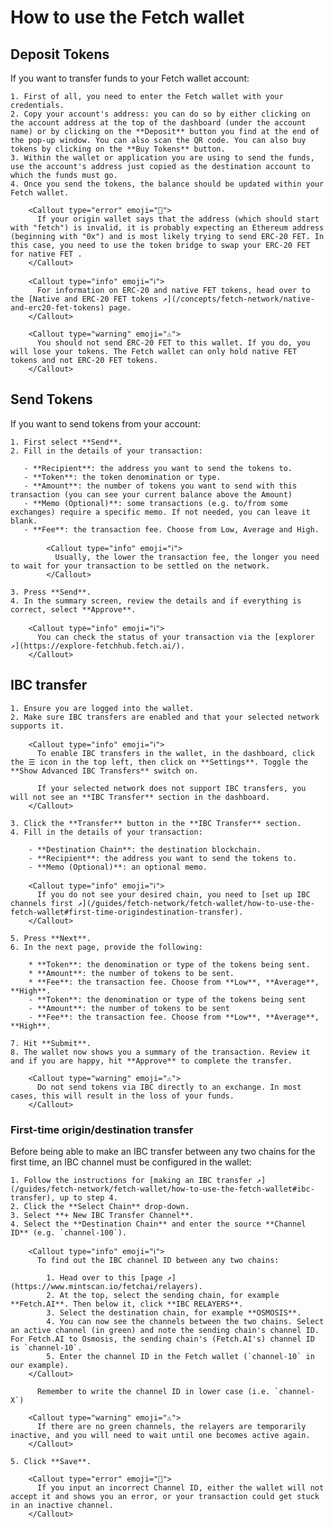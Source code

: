 
# How to use the Fetch wallet

## Deposit Tokens

If you want to transfer funds to your Fetch wallet account:

    1. First of all, you need to enter the Fetch wallet with your credentials.
    2. Copy your account's address: you can do so by either clicking on the account address at the top of the dashboard (under the account name) or by clicking on the **Deposit** button you find at the end of the pop-up window. You can also scan the QR code. You can also buy tokens by clicking on the **Buy Tokens** button.
    3. Within the wallet or application you are using to send the funds, use the account's address just copied as the destination account to which the funds must go.
    4. Once you send the tokens, the balance should be updated within your Fetch wallet.

        <Callout type="error" emoji="🚫">
          If your origin wallet says that the address (which should start with "fetch") is invalid, it is probably expecting an Ethereum address (beginning with "0x") and is most likely trying to send ERC-20 FET. In this case, you need to use the token bridge to swap your ERC-20 FET for native FET .
        </Callout>

        <Callout type="info" emoji="ℹ️">
          For information on ERC-20 and native FET tokens, head over to the [Native and ERC-20 FET tokens ↗️](/concepts/fetch-network/native-and-erc20-fet-tokens) page.
        </Callout>

        <Callout type="warning" emoji="⚠️">
          You should not send ERC-20 FET to this wallet. If you do, you will lose your tokens. The Fetch wallet can only hold native FET tokens and not ERC-20 FET tokens.
        </Callout>

## Send Tokens

If you want to send tokens from your account:

    1. First select **Send**.
    2. Fill in the details of your transaction:

       - **Recipient**: the address you want to send the tokens to.
       - **Token**: the token denomination or type.
       - **Amount**: the number of tokens you want to send with this transaction (you can see your current balance above the Amount)
       - **Memo (Optional)**: some transactions (e.g. to/from some exchanges) require a specific memo. If not needed, you can leave it blank.
       - **Fee**: the transaction fee. Choose from Low, Average and High.

            <Callout type="info" emoji="ℹ️">
              Usually, the lower the transaction fee, the longer you need to wait for your transaction to be settled on the network.
            </Callout>

    3. Press **Send**.
    4. In the summary screen, review the details and if everything is correct, select **Approve**.

        <Callout type="info" emoji="ℹ️">
          You can check the status of your transaction via the [explorer ↗️](https://explore-fetchhub.fetch.ai/).
        </Callout>

## IBC transfer

    1. Ensure you are logged into the wallet.
    2. Make sure IBC transfers are enabled and that your selected network supports it.

        <Callout type="info" emoji="ℹ️">
          To enable IBC transfers in the wallet, in the dashboard, click the ☰ icon in the top left, then click on **Settings**. Toggle the **Show Advanced IBC Transfers** switch on.

          If your selected network does not support IBC transfers, you will not see an **IBC Transfer** section in the dashboard.
        </Callout>

    3. Click the **Transfer** button in the **IBC Transfer** section.
    4. Fill in the details of your transaction:

        - **Destination Chain**: the destination blockchain.
        - **Recipient**: the address you want to send the tokens to.
        - **Memo (Optional)**: an optional memo.

        <Callout type="info" emoji="ℹ️">
          If you do not see your desired chain, you need to [set up IBC channels first ↗️](/guides/fetch-network/fetch-wallet/how-to-use-the-fetch-wallet#first-time-origindestination-transfer).
        </Callout>

    5. Press **Next**.
    6. In the next page, provide the following:

        * **Token**: the denomination or type of the tokens being sent.
        * **Amount**: the number of tokens to be sent.
        * **Fee**: the transaction fee. Choose from **Low**, **Average**, **High**.
        - **Token**: the denomination or type of the tokens being sent
        - **Amount**: the number of tokens to be sent
        - **Fee**: the transaction fee. Choose from **Low**, **Average**, **High**.

    7. Hit **Submit**.
    8. The wallet now shows you a summary of the transaction. Review it and if you are happy, hit **Approve** to complete the transfer.

        <Callout type="warning" emoji="⚠️">
          Do not send tokens via IBC directly to an exchange. In most cases, this will result in the loss of your funds.
        </Callout>

### First-time origin/destination transfer

Before being able to make an IBC transfer between any two chains for the first time, an IBC channel must be configured in the wallet:

    1. Follow the instructions for [making an IBC transfer ↗️](/guides/fetch-network/fetch-wallet/how-to-use-the-fetch-wallet#ibc-transfer), up to step 4.
    2. Click the **Select Chain** drop-down.
    3. Select **+ New IBC Transfer Channel**.
    4. Select the **Destination Chain** and enter the source **Channel ID** (e.g. `channel-100`).

        <Callout type="info" emoji="ℹ️">
          To find out the IBC channel ID between any two chains:

            1. Head over to this [page ↗️](https://www.mintscan.io/fetchai/relayers).
            2. At the top, select the sending chain, for example **Fetch.AI**. Then below it, click **IBC RELAYERS**.
            3. Select the destination chain, for example **OSMOSIS**.
            4. You can now see the channels between the two chains. Select an active channel (in green) and note the sending chain's channel ID. For Fetch.AI to Osmosis, the sending chain's (Fetch.AI's) channel ID is `channel-10`.
            5. Enter the channel ID in the Fetch wallet (`channel-10` in our example).
        </Callout>

          Remember to write the channel ID in lower case (i.e. `channel-X`)

        <Callout type="warning" emoji="⚠️">
          If there are no green channels, the relayers are temporarily inactive, and you will need to wait until one becomes active again.
        </Callout>

    5. Click **Save**.

        <Callout type="error" emoji="️🚫">
          If you input an incorrect Channel ID, either the wallet will not accept it and shows you an error, or your transaction could get stuck in an inactive channel.
        </Callout>

